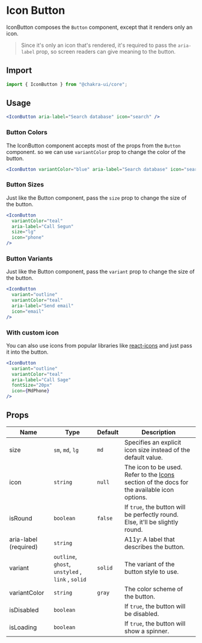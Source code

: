 # Icon Button

IconButton composes the `Button` component, except that it renders only an icon.

> Since it's only an icon that's rendered, it's required to pass the
> `aria-label` prop, so screen readers can give meaning to the button.

## Import

```js
import { IconButton } from "@chakra-ui/core";
```

## Usage

```jsx
<IconButton aria-label="Search database" icon="search" />
```

### Button Colors

The IconButton component accepts most of the props from the `Button` component.
so we can use `variantColor` prop to change the color of the button.

```jsx
<IconButton variantColor="blue" aria-label="Search database" icon="search" />
```

### Button Sizes

Just like the Button component, pass the `size` prop to change the size of the
button.

```jsx
<IconButton
  variantColor="teal"
  aria-label="Call Segun"
  size="lg"
  icon="phone"
/>
```

### Button Variants

Just like the Button component, pass the `variant` prop to change the size of
the button.

```jsx
<IconButton
  variant="outline"
  variantColor="teal"
  aria-label="Send email"
  icon="email"
/>
```

### With custom icon

You can also use icons from popular libraries like
[react-icons](https://react-icons.netlify.com/) and just pass it into the button.

```jsx
<IconButton
  variant="outline"
  variantColor="teal"
  aria-label="Call Sage"
  fontSize="20px"
  icon={MdPhone}
/>
```

## Props

| Name                  | Type                                              | Default | Description                                                                                           |
| --------------------- | ------------------------------------------------- | ------- | ----------------------------------------------------------------------------------------------------- |
| size                  | `sm`, `md`, `lg`                                  | `md`    | Specifies an explicit icon size instead of the default value.                                         |
| icon                  | `string`                                          | `null`  | The icon to be used. Refer to the [Icons](/icon/) section of the docs for the available icon options. |
| isRound               | `boolean`                                         | `false` | If `true`, the button will be perfectly round. Else, it'll be slightly round.                         |
| aria-label (required) | `string`                                          |         | A11y: A label that describes the button.                                                              |
| variant               | `outline`, `ghost`, `unstyled` , `link` , `solid` | `solid` | The variant of the button style to use.                                                               |
| variantColor          | `string`                                          | `gray`  | The color scheme of the button.                                                                       |
| isDisabled            | `boolean`                                         |         | If `true`, the button will be disabled.                                                               |
| isLoading             | `boolean`                                         |         | If `true`, the button will show a spinner.                                                            |

